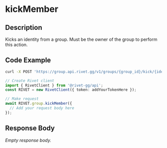 
# kickMember

## Description

Kicks an identity from a group. Must be the owner of the group to perform this action.


## Code Example

<CodeGroup title='Request' tag='POST' label='https://group.api.rivet.gg/v1/groups/{group_id}/kick/{identity_id}'>

```bash {{ title: 'cURL' }}
curl -X POST 'https://group.api.rivet.gg/v1/groups/{group_id}/kick/{identity_id}'
```

```ts
// Create Rivet client
import { RivetClient } from '@rivet-gg/api';
const RIVET = new RivetClient({ token: addYourTokenHere });

// Make request
await RIVET.group.kickMember({
  // Add your request body here
});
```

</CodeGroup>


## Response Body

_Empty response body._
